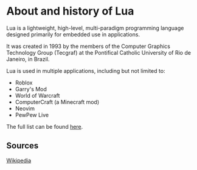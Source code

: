 # About and history of Lua

Lua is a lightweight, high-level, multi-paradigm programming language designed primarily for embedded use in applications.

It was created in 1993 by the members of the Computer Graphics Technology Group (Tecgraf) at the Pontifical Catholic University of Rio de Janeiro, in Brazil.

Lua is used in multiple applications, including but not limited to:

- Roblox
- Garry's Mod
- World of Warcraft
- ComputerCraft (a Minecraft mod)
- Neovim
- PewPew Live

The full list can be found [here](https://en.wikipedia.org/wiki/List_of_applications_using_Lua).

## Sources

[Wikipedia](<https://en.wikipedia.org/wiki/Lua_(programming_language)>)


